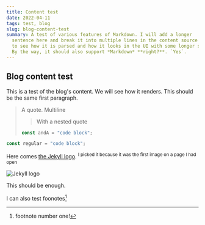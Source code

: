 ```yaml
---
title: Content test
date: 2022-04-11
tags: test, blog
slug: blog-content-test
summary: A test of various features of Markdown. I will add a longer
  sentence here and break it into multiple lines in the content source file
  to see how it is parsed and how it looks in the UI with some longer sentence.
  By the way, it should also support *Markdown* **right?**. `Yes`.
---
```


## Blog content test

This is a test of the blog's content. We will see how it renders.
This should be the same first paragraph.

> A quote.
> Multiline
>
> > With a nested quote
>
> ```ts
> const andA = "code block";
> ```

```ts
const regular = "code block";
```

Here comes [the Jekyll logo](https://jekyllrb.com/docs/front-matter/). <sup>I
picked it because it was the first image on a page I had open</sup>

![Jekyll logo](https://jekyllrb.com/img/logo-2x.png)

This should be enough.

I can also test foonotes[^1]

[^1]: footnote number one!
